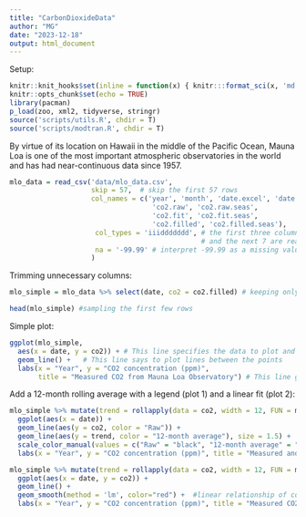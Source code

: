 ```yaml
---
title: "CarbonDioxideData"
author: "MG"
date: "2023-12-18"
output: html_document
---
```



Setup:

```r
knitr::knit_hooks$set(inline = function(x) { knitr:::format_sci(x, 'md')})
knitr::opts_chunk$set(echo = TRUE)
library(pacman)
p_load(zoo, xml2, tidyverse, stringr)
source('scripts/utils.R', chdir = T)
source('scripts/modtran.R', chdir = T)
```

By virtue of its location on Hawaii in the middle of the Pacific Ocean, Mauna Loa is one of the most important atmospheric observatories in the world and has had near-continuous data since 1957.

```r
mlo_data = read_csv('data/mlo_data.csv', 
                    skip = 57,  # skip the first 57 rows
                    col_names = c('year', 'month', 'date.excel', 'date',
                                   'co2.raw', 'co2.raw.seas', 
                                   'co2.fit', 'co2.fit.seas',
                                   'co2.filled', 'co2.filled.seas'),   # give reasonable titles for each column
                     col_types = 'iiiddddddd', # the first three columns are integers
                                               # and the next 7 are real numbers
                     na = '-99.99' # interpret -99.99 as a missing value
                    )
```

Trimming unnecessary columns:
```r
mlo_simple = mlo_data %>% select(date, co2 = co2.filled) # keeping only the regular CO2 data with interpolated numbers for holes in the data

head(mlo_simple) #sampling the first few rows
```

Simple plot:
```r
ggplot(mlo_simple, 
  aes(x = date, y = co2)) + # This line specifies the data to plot and the aesthetics that define which variables to use for the x and y axes
  geom_line() +   # This line says to plot lines between the points
  labs(x = "Year", y = "CO2 concentration (ppm)",
       title = "Measured CO2 from Mauna Loa Observatory") # This line gives the names of the axes
```

Add a 12-month rolling average with a legend (plot 1) and a linear fit (plot 2):
```r

mlo_simple %>% mutate(trend = rollapply(data = co2, width = 12, FUN = mean, fill = NA, align = "center")) %>%
  ggplot(aes(x = date)) + 
  geom_line(aes(y = co2, color = "Raw")) +
  geom_line(aes(y = trend, color = "12-month average"), size = 1.5) +
  scale_color_manual(values = c("Raw" = "black", "12-month average" = "blue"), name = "Key:") +
  labs(x = "Year", y = "CO2 concentration (ppm)", title = "Measured and Seasonally Adjusted CO2")

mlo_simple %>% mutate(trend = rollapply(data = co2, width = 12, FUN = mean, fill = NA, align = "center")) %>%
  ggplot(aes(x = date, y = co2)) + 
  geom_line() +
  geom_smooth(method = 'lm', color="red") +  #linear relationship of co2 and the date
  labs(x = "Year", y = "CO2 concentration (ppm)", title = "Measured CO2 and Linear Fit")

```